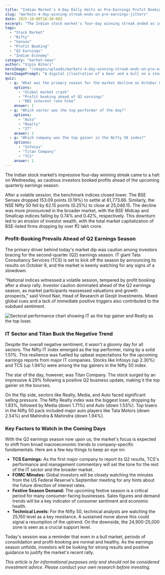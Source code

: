 ```yaml
---
title: "Indian Market's 4-Day Rally Halts on Pre-Earnings Profit Booking"
slug: "markets-4-day-winning-streak-ends-on-pre-earnings-jitters"
date: 2025-10-08T18:30:00Z
excerpt: "The Indian stock market's four-day winning streak ended as investors booked profits ahead of the Q2 earnings season. Sensex and Nifty closed lower, though the IT sector bucked the trend with strong gains."
tags:
  - "Stock Market"
  - "Nifty"
  - "Sensex"
  - "Profit Booking"
  - "Q2 Earnings"
  - "Indian Economy"
category: "market-news"
author: "Vipin Bihari"
heroImage: "/images/uploads/markets-4-day-winning-streak-ends-on-pre-earnings-jitters/hero-image.jpg"
heroImagePrompt: "A digital illustration of a bear and a bull on a stock market chart, symbolizing a market correction after a rally, with red and green arrows indicating volatility."
quiz:
  - q: "What was the primary reason for the market decline on October 8, 2025?"
    options:
      - "Global market crash"
      - "Profit booking ahead of Q2 earnings"
      - "RBI interest rate hike"
    answer: 1
  - q: "Which sector was the top performer of the day?"
    options:
      - "Auto"
      - "Realty"
      - "IT"
    answer: 2
  - q: "Which company was the top gainer in the Nifty 50 index?"
    options:
      - "Infosys"
      - "Titan Company"
      - "TCS"
    answer: 1
---
```


The Indian stock market’s impressive four-day winning streak came to a halt on Wednesday, as cautious investors booked profits ahead of the upcoming quarterly earnings season.

After a volatile session, the benchmark indices closed lower. The BSE Sensex dropped 153.09 points (0.19%) to settle at 81,773.66. Similarly, the NSE Nifty 50 fell by 62.15 points (0.25%) to close at 25,046.15. The decline was more pronounced in the broader market, with the BSE Midcap and Smallcap indices falling by 0.74% and 0.42%, respectively. This downturn led to an erosion of investor wealth, with the total market capitalization of BSE-listed firms dropping by over ₹2 lakh crore.

### Profit-Booking Prevails Ahead of Q2 Earnings Season

The primary driver behind today's market dip was caution among investors bracing for the second-quarter (Q2) earnings season. IT giant Tata Consultancy Services (TCS) is set to kick off the season by announcing its results on October 9, and the market is keenly watching for any signs of a slowdown.

"National indices witnessed a volatile session, tempered by profit booking after a sharp rally. Investor caution dominated ahead of the Q2 earnings season, as market participants reassessed valuations and growth prospects," said Vinod Nair, Head of Research at Geojit Investments. Mixed global cues and a lack of immediate positive triggers also contributed to the subdued sentiment.

![Sectoral performance chart showing IT as the top gainer and Realty as the top loser.](/images/uploads/markets-4-day-winning-streak-ends-on-pre-earnings-jitters/sectoral-performance.png)

### IT Sector and Titan Buck the Negative Trend

Despite the overall negative sentiment, it wasn't a gloomy day for all sectors. The Nifty IT index emerged as the top performer, rising by a solid 1.51%. This resilience was fuelled by upbeat expectations for the upcoming earnings reports from major IT companies. Stocks like Infosys (up 2.30%) and TCS (up 1.94%) were among the top gainers in the Nifty 50 index.

The star of the day, however, was Titan Company. The stock surged by an impressive 4.29% following a positive Q2 business update, making it the top gainer on the bourses.

On the flip side, sectors like Realty, Media, and Auto faced significant selling pressure. The Nifty Realty index was the biggest loser, dropping by 1.83%, followed by Media (down 1.71%) and Auto (down 1.53%). Top losers in the Nifty 50 pack included major auto players like Tata Motors (down 2.54%) and Mahindra & Mahindra (down 1.94%).

### Key Factors to Watch in the Coming Days

With the Q2 earnings season now upon us, the market's focus is expected to shift from broad macroeconomic trends to company-specific fundamentals. Here are a few key things to keep an eye on:

*   **TCS Earnings:** As the first major company to report its Q2 results, TCS's performance and management commentary will set the tone for the rest of the IT sector and the broader market.
*   **FOMC Minutes:** Global investors will be closely watching the minutes from the US Federal Reserve's September meeting for any hints about the future direction of interest rates.
*   **Festive Season Demand:** The upcoming festive season is a critical period for many consumer-facing businesses. Sales figures and demand trends will be a key indicator of consumer sentiment and economic health.
*   **Technical Levels:** For the Nifty 50, technical analysts are watching the 25,150 level as a key resistance. A sustained move above this could signal a resumption of the uptrend. On the downside, the 24,900-25,000 zone is seen as a crucial support level.

Today's session was a reminder that even in a bull market, periods of consolidation and profit-booking are normal and healthy. As the earnings season unfolds, investors will be looking for strong results and positive guidance to justify the market's recent rally.

*This article is for informational purposes only and should not be considered investment advice. Please conduct your own research before investing.*